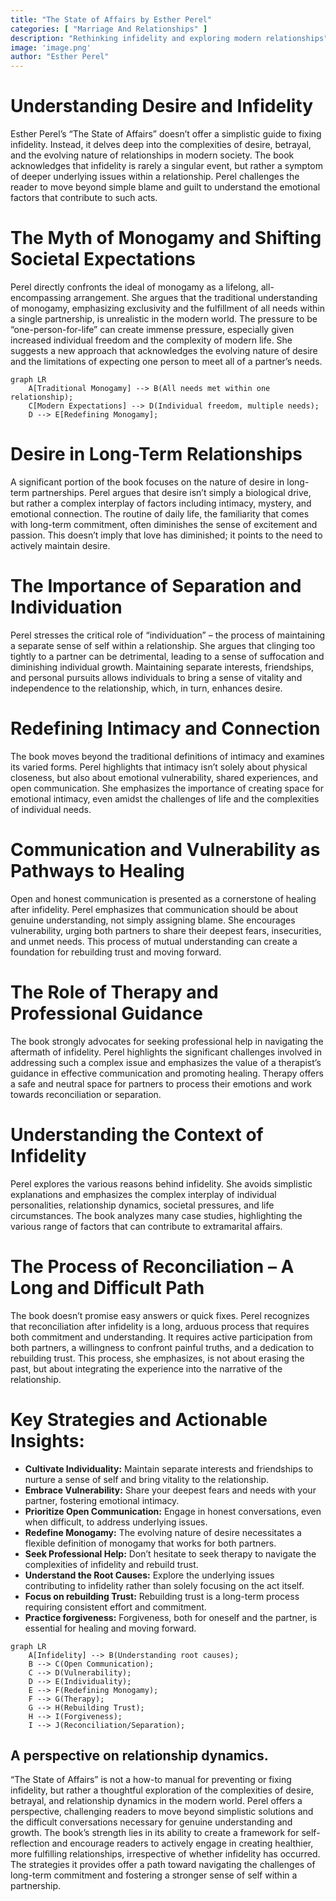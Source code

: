 ```yaml
---
title: "The State of Affairs by Esther Perel"
categories: [ "Marriage And Relationships" ]
description: "Rethinking infidelity and exploring modern relationships"
image: 'image.png'
author: "Esther Perel"
---
```

# Understanding Desire and Infidelity

Esther Perel's "The State of Affairs" doesn't offer a simplistic guide to fixing infidelity. Instead, it delves deep into the complexities of desire, betrayal, and the evolving nature of relationships in modern society.  The book acknowledges that infidelity is rarely a singular event, but rather a symptom of deeper underlying issues within a relationship.  Perel challenges the reader to move beyond simple blame and guilt to understand the emotional factors that contribute to such acts.

# The Myth of Monogamy and Shifting Societal Expectations

Perel directly confronts the ideal of monogamy as a lifelong, all-encompassing arrangement. She argues that the traditional understanding of monogamy, emphasizing exclusivity and the fulfillment of all needs within a single partnership, is unrealistic in the modern world. The pressure to be "one-person-for-life" can create immense pressure, especially given increased individual freedom and the complexity of modern life. She suggests a new approach that acknowledges the evolving nature of desire and the limitations of expecting one person to meet all of a partner’s needs.

```mermaid
graph LR
    A[Traditional Monogamy] --> B(All needs met within one relationship);
    C[Modern Expectations] --> D(Individual freedom, multiple needs);
    D --> E[Redefining Monogamy];
```

# Desire in Long-Term Relationships

A significant portion of the book focuses on the nature of desire in long-term partnerships. Perel argues that desire isn't simply a biological drive, but rather a complex interplay of factors including intimacy, mystery, and emotional connection.  The routine of daily life, the familiarity that comes with long-term commitment, often diminishes the sense of excitement and passion.  This doesn't imply that love has diminished; it points to the need to actively maintain desire.

# The Importance of Separation and Individuation

Perel stresses the critical role of "individuation" – the process of maintaining a separate sense of self within a relationship.  She argues that clinging too tightly to a partner can be detrimental, leading to a sense of suffocation and diminishing individual growth.  Maintaining separate interests, friendships, and personal pursuits allows individuals to bring a sense of vitality and independence to the relationship, which, in turn, enhances desire.

# Redefining Intimacy and Connection

The book moves beyond the traditional definitions of intimacy and examines its varied forms. Perel highlights that intimacy isn't solely about physical closeness, but also about emotional vulnerability, shared experiences, and open communication. She emphasizes the importance of creating space for emotional intimacy, even amidst the challenges of life and the complexities of individual needs.

# Communication and Vulnerability as Pathways to Healing

Open and honest communication is presented as a cornerstone of healing after infidelity. Perel emphasizes that communication should be about genuine understanding, not simply assigning blame.  She encourages vulnerability, urging both partners to share their deepest fears, insecurities, and unmet needs.  This process of mutual understanding can create a foundation for rebuilding trust and moving forward.

# The Role of Therapy and Professional Guidance

The book strongly advocates for seeking professional help in navigating the aftermath of infidelity. Perel highlights the significant challenges involved in addressing such a complex issue and emphasizes the value of a therapist's guidance in effective communication and promoting healing. Therapy offers a safe and neutral space for partners to process their emotions and work towards reconciliation or separation.

# Understanding the Context of Infidelity

Perel explores the various reasons behind infidelity. She avoids simplistic explanations and emphasizes the complex interplay of individual personalities, relationship dynamics, societal pressures, and life circumstances.  The book analyzes many case studies, highlighting the various range of factors that can contribute to extramarital affairs.

# The Process of Reconciliation – A Long and Difficult Path

The book doesn't promise easy answers or quick fixes.  Perel recognizes that reconciliation after infidelity is a long, arduous process that requires both commitment and understanding.  It requires active participation from both partners, a willingness to confront painful truths, and a dedication to rebuilding trust. This process, she emphasizes, is not about erasing the past, but about integrating the experience into the narrative of the relationship.

# Key Strategies and Actionable Insights:

* **Cultivate Individuality:**  Maintain separate interests and friendships to nurture a sense of self and bring vitality to the relationship.
* **Embrace Vulnerability:** Share your deepest fears and needs with your partner, fostering emotional intimacy.
* **Prioritize Open Communication:** Engage in honest conversations, even when difficult, to address underlying issues.
* **Redefine Monogamy:** The evolving nature of desire necessitates a flexible definition of monogamy that works for both partners.
* **Seek Professional Help:** Don't hesitate to seek therapy to navigate the complexities of infidelity and rebuild trust.
* **Understand the Root Causes:** Explore the underlying issues contributing to infidelity rather than solely focusing on the act itself.
* **Focus on rebuilding Trust:** Rebuilding trust is a long-term process requiring consistent effort and commitment.
* **Practice forgiveness:** Forgiveness, both for oneself and the partner, is essential for healing and moving forward.


```mermaid
graph LR
    A[Infidelity] --> B(Understanding root causes);
    B --> C(Open Communication);
    C --> D(Vulnerability);
    D --> E(Individuality);
    E --> F(Redefining Monogamy);
    F --> G(Therapy);
    G --> H(Rebuilding Trust);
    H --> I(Forgiveness);
    I --> J(Reconciliation/Separation);
```

## A perspective on relationship dynamics.

"The State of Affairs" is not a how-to manual for preventing or fixing infidelity, but rather a thoughtful exploration of the complexities of desire, betrayal, and relationship dynamics in the modern world. Perel offers a perspective, challenging readers to move beyond simplistic solutions and the difficult conversations necessary for genuine understanding and growth. The book's strength lies in its ability to create a framework for self-reflection and encourage readers to actively engage in creating healthier, more fulfilling relationships, irrespective of whether infidelity has occurred.  The strategies it provides offer a path toward navigating the challenges of long-term commitment and fostering a stronger sense of self within a partnership.

